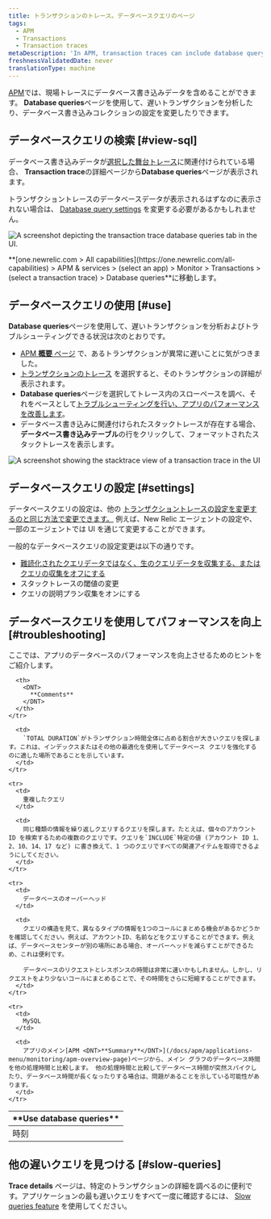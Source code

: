 ```yaml
---
title: トランザクションのトレース。データベースクエリのページ
tags:
  - APM
  - Transactions
  - Transaction traces
metaDescription: 'In APM, transaction traces can include database query data, which gives you deeper insight into performance issues.'
freshnessValidatedDate: never
translationType: machine
---
```


[APM](/docs/apm/new-relic-apm/getting-started/welcome-new-relic-apm)では、現場トレースにデータベース書き込みデータを含めることができます。 <DNT>**Database queries**</DNT>ページを使用して、遅いトランザクションを分析したり、データベース書き込みコレクションの設定を変更したりできます。

## データベースクエリの検索 [#view-sql]

データベース書き込みデータが[選択した舞台トレース](/docs/apm/transactions/transaction-traces/transaction-traces#find-view)に関連付けられている場合、 <DNT>**Transaction trace**</DNT>の詳細ページから<DNT>**Database queries**</DNT>ページが表示されます。

トランザクショントレースのデータベースデータが表示されるはずなのに表示されない場合は、 [Database query settings](#settings) を変更する必要があるかもしれません。

<img
  title="transaction trace database queries tab"
  alt="A screenshot depicting the transaction trace database queries tab in the UI."
  src="/images/apm_screenshot-crop_transaction-trace-database-queries-tab.webp"
/>

<figcaption>
  <DNT>**[one.newrelic.com > All capabilities](https://one.newrelic.com/all-capabilities) > APM & services > (select an app) > Monitor > Transactions > (select a transaction trace) > Database queries**</DNT>に移動します。
</figcaption>

## データベースクエリの使用 [#use]

**Database queries**ページを使用して、遅いトランザクションを分析およびトラブルシューティングできる状況は次のとおりです。

* [APM **概要** ページ](/docs/apm/applications-menu/monitoring/apm-overview-page) で、あるトランザクションが異常に遅いことに気がつきました。
* [トランザクションのトレース](/docs/apm/transactions/transaction-traces/transaction-traces) を選択すると、そのトランザクションの詳細が表示されます。
* **Database queries**ページを選択してトレース内のスローペースを調べ、それをベースとして[トラブルシューティングを行い、アプリのパフォーマンスを改善します](#troubleshooting)。
* データベース書き込みに関連付けられたスタックトレースが存在する場合、**データベース書き込みテーブル**の行をクリックして、フォーマットされたスタックトレースを表示します。

<img
  title="transaction trace stacktrace view"
  alt="A screenshot showing the stacktrace view of a transaction trace in the UI"
  src="/images/apm_screenshot-crop_transaction-trace-stacktrace-view.webp"
/>

## データベースクエリの設定 [#settings]

データベースクエリの設定は、他の [トランザクショントレースの設定を変更するのと同じ方法で変更できます。](/docs/apm/transactions/transaction-traces/configure-transaction-traces) 例えば、New Relic エージェントの設定や、一部のエージェントでは UI を通じて変更することができます。

一般的なデータベースクエリの設定変更は以下の通りです。

* [難読化されたクエリデータではなく、生のクエリデータを収集する、またはクエリの収集をオフにする](/docs/apm/transactions/transaction-traces/configure-transaction-traces#record-sql)
* スタックトレースの閾値の変更
* クエリの説明プラン収集をオンにする

## データベースクエリを使用してパフォーマンスを向上 [#troubleshooting]

ここでは、アプリのデータベースのパフォーマンスを向上させるためのヒントをご紹介します。

<table>
  <thead>
    <tr>
      <th style={{ width: "200px" }}>
        <DNT>
          **Use database queries**
        </DNT>
      </th>

      <th>
        <DNT>
          **Comments**
        </DNT>
      </th>
    </tr>
  </thead>

  <tbody>
    <tr>
      <td>
        時刻
      </td>

      <td>
        `TOTAL DURATION`がトランザクション時間全体に占める割合が大きいクエリを探します。これは、インデックスまたはその他の最適化を使用してデータベース クエリを強化するのに適した場所であることを示しています。
      </td>
    </tr>

    <tr>
      <td>
        重複したクエリ
      </td>

      <td>
        同じ種類の情報を繰り返しクエリするクエリを探します。たとえば、個々のアカウント ID を検索するための複数のクエリです。クエリを`INCLUDE`特定の値 (アカウント ID 1、2、10、14、17 など) に書き換えて、1 つのクエリですべての関連アイテムを取得できるようにしてください。
      </td>
    </tr>

    <tr>
      <td>
        データベースのオーバーヘッド
      </td>

      <td>
        クエリの構造を見て、異なるタイプの情報を1つのコールにまとめる機会があるかどうかを確認してください。例えば、アカウントID、名前などをクエリすることができます。例えば、データベースセンターが別の場所にある場合、オーバーヘッドを減らすことができるため、これは便利です。

        データベースのリクエストとレスポンスの時間は非常に速いかもしれません。しかし、リクエストをより少ないコールにまとめることで、その時間をさらに短縮することができます。
      </td>
    </tr>

    <tr>
      <td>
        MySQL
      </td>

      <td>
        アプリのメイン[APM <DNT>**Summary**</DNT>](/docs/apm/applications-menu/monitoring/apm-overview-page)ページから、メイン グラフのデータベース時間を他の処理時間と比較します。 他の処理時間と比較してデータベース時間が突然スパイクしたり、データベース時間が長くなったりする場合は、問題があることを示している可能性があります。
      </td>
    </tr>
  </tbody>
</table>

## 他の遅いクエリを見つける [#slow-queries]

**Trace details** ページは、特定のトランザクションの詳細を調べるのに便利です。アプリケーションの最も遅いクエリをすべて一度に確認するには、 [Slow queries feature](/docs/apm/applications-menu/monitoring/viewing-slow-query-details) を使用してください。
